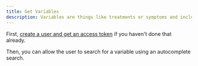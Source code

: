 ```yaml
---
title: Get Variables
description: Variables are things like treatments or symptoms and include analysis settings and statistics.
---
```


First, [create a user and get an access token](guides/create-user) if you haven't done that already.

Then, you can allow the user to search for a variable using an autocomplete search.


<GetVariables />
